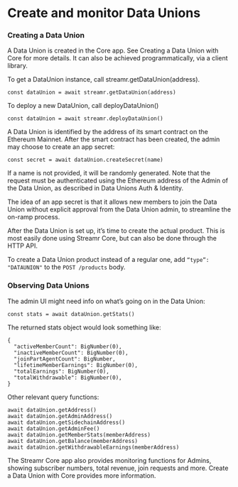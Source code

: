 

# Create and monitor Data Unions

### Creating a Data Union

A Data Union is created in the Core app. See <Link to={docsLinks.dataUnionsInCore}>Creating a Data Union with Core</Link> for more details. It can also be achieved programmatically, via a client library.

To get a DataUnion instance, call streamr.getDataUnion(address).
```
const dataUnion = await streamr.getDataUnion(address)
```

To deploy a new DataUnion, call deployDataUnion()
```
const dataUnion = await streamr.deployDataUnion()
```

A Data Union is identified by the address of its smart contract on the Ethereum Mainnet. After the smart contract has been created, the admin may choose to create an app secret:

```
const secret = await dataUnion.createSecret(name)
```

If a name is not provided, it will be randomly generated. Note that the request must be authenticated using the Ethereum address of the Admin of the Data Union, as described in <Link to={docsLinks.authAndIdentity}>Data Unions Auth & Identity</Link>.

The idea of an app secret is that it allows new members to join the Data Union without explicit approval from the Data Union admin, to streamline the on-ramp process.

After the Data Union is set up, it’s time to create the actual product. This is most easily done using Streamr Core, but can also be done through the <Link to={docsLinks.api}>HTTP API</Link>.

To create a Data Union product instead of a regular one, add `“type”: "DATAUNION"` to the `POST /products` body.

### Observing Data Unions

The admin UI might need info on what’s going on in the Data Union:

```
const stats = await dataUnion.getStats()
```

The returned stats object would look something like:

```
{
  "activeMemberCount": BigNumber(0),
  "inactiveMemberCount": BigNumber(0),
  "joinPartAgentCount": BigNumber,
  "lifetimeMemberEarnings": BigNumber(0),
  "totalEarnings": BigNumber(0),
  "totalWithdrawable": BigNumber(0),
}
```

Other relevant query functions:

```
await dataUnion.getAddress()
await dataUnion.getAdminAddress()
await dataUnion.getSidechainAddress()
await dataUnion.getAdminFee()
await dataUnion.getMemberStats(memberAddress)
await dataUnion.getBalance(memberAddress)
await dataUnion.getWithdrawableEarnings(memberAddress)
```

The Streamr Core app also provides monitoring functions for Admins, showing subscriber numbers, total revenue, join requests and more. <Link to={docsLinks.dataUnionsInCore}>Create a Data Union with Core</Link> provides more information.
